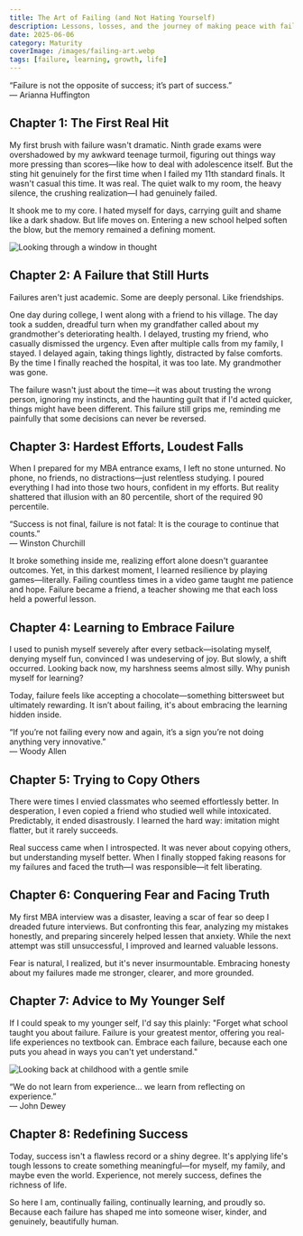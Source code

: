 ```yaml
---
title: The Art of Failing (and Not Hating Yourself)
description: Lessons, losses, and the journey of making peace with failure.
date: 2025-06-06
category: Maturity
coverImage: /images/failing-art.webp
tags: [failure, learning, growth, life]
---
```


<Quote>
  “Failure is not the opposite of success; it’s part of success.”  
  <br /><span style={{ fontSize: '1rem', color: '#888' }}>— Arianna Huffington</span>
</Quote>

## Chapter 1: The First Real Hit

My first brush with failure wasn't dramatic. Ninth grade exams were overshadowed by my awkward teenage turmoil, figuring out things way more pressing than scores—like how to deal with adolescence itself. But the sting hit genuinely for the first time when I failed my 11th standard finals. It wasn't casual this time. It was real. The quiet walk to my room, the heavy silence, the crushing realization—I had genuinely failed.

It shook me to my core. I hated myself for days, carrying guilt and shame like a dark shadow. But life moves on. Entering a new school helped soften the blow, but the memory remained a defining moment.

<Image
  src="/images/window-reflection.jpg"
  alt="Looking through a window in thought"
  width={900}
  height={400}
  className="rounded-xl my-6 mx-auto shadow-lg"
/>

## Chapter 2: A Failure that Still Hurts

Failures aren't just academic. Some are deeply personal. Like friendships.

One day during college, I went along with a friend to his village. The day took a sudden, dreadful turn when my grandfather called about my grandmother's deteriorating health. I delayed, trusting my friend, who casually dismissed the urgency. Even after multiple calls from my family, I stayed. I delayed again, taking things lightly, distracted by false comforts. By the time I finally reached the hospital, it was too late. My grandmother was gone.

The failure wasn't just about the time—it was about trusting the wrong person, ignoring my instincts, and the haunting guilt that if I'd acted quicker, things might have been different. This failure still grips me, reminding me painfully that some decisions can never be reversed.

## Chapter 3: Hardest Efforts, Loudest Falls

When I prepared for my MBA entrance exams, I left no stone unturned. No phone, no friends, no distractions—just relentless studying. I poured everything I had into those two hours, confident in my efforts. But reality shattered that illusion with an 80 percentile, short of the required 90 percentile.

<Quote>
  “Success is not final, failure is not fatal: It is the courage to continue that counts.”  
  <br /><span style={{ fontSize: '1rem', color: '#888' }}>— Winston Churchill</span>
</Quote>

It broke something inside me, realizing effort alone doesn't guarantee outcomes. Yet, in this darkest moment, I learned resilience by playing games—literally. Failing countless times in a video game taught me patience and hope. Failure became a friend, a teacher showing me that each loss held a powerful lesson.

## Chapter 4: Learning to Embrace Failure

I used to punish myself severely after every setback—isolating myself, denying myself fun, convinced I was undeserving of joy. But slowly, a shift occurred. Looking back now, my harshness seems almost silly. Why punish myself for learning?

Today, failure feels like accepting a chocolate—something bittersweet but ultimately rewarding. It isn’t about failing, it's about embracing the learning hidden inside.

<Quote>
  “If you’re not failing every now and again, it’s a sign you’re not doing anything very innovative.”  
  <br /><span style={{ fontSize: '1rem', color: '#888' }}>— Woody Allen</span>
</Quote>

## Chapter 5: Trying to Copy Others

There were times I envied classmates who seemed effortlessly better. In desperation, I even copied a friend who studied well while intoxicated. Predictably, it ended disastrously. I learned the hard way: imitation might flatter, but it rarely succeeds.

Real success came when I introspected. It was never about copying others, but understanding myself better. When I finally stopped faking reasons for my failures and faced the truth—I was responsible—it felt liberating.

## Chapter 6: Conquering Fear and Facing Truth

My first MBA interview was a disaster, leaving a scar of fear so deep I dreaded future interviews. But confronting this fear, analyzing my mistakes honestly, and preparing sincerely helped lessen that anxiety. While the next attempt was still unsuccessful, I improved and learned valuable lessons.

Fear is natural, I realized, but it's never insurmountable. Embracing honesty about my failures made me stronger, clearer, and more grounded.

## Chapter 7: Advice to My Younger Self

If I could speak to my younger self, I'd say this plainly: "Forget what school taught you about failure. Failure is your greatest mentor, offering you real-life experiences no textbook can. Embrace each failure, because each one puts you ahead in ways you can't yet understand."

<Image
  src="/images/young-me.jpg"
  alt="Looking back at childhood with a gentle smile"
  width={900}
  height={400}
  className="rounded-xl my-6 mx-auto shadow-lg"
/>

<Quote>
  “We do not learn from experience... we learn from reflecting on experience.”  
  <br /><span style={{ fontSize: '1rem', color: '#888' }}>— John Dewey</span>
</Quote>

## Chapter 8: Redefining Success

Today, success isn't a flawless record or a shiny degree. It's applying life's tough lessons to create something meaningful—for myself, my family, and maybe even the world. Experience, not merely success, defines the richness of life.

So here I am, continually failing, continually learning, and proudly so. Because each failure has shaped me into someone wiser, kinder, and genuinely, beautifully human.